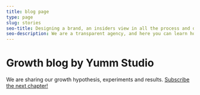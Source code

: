 ```yaml
---
title: blog page
type: page
slug: stories
seo-title: Designing a brand, an insiders view in all the process and download the results
seo-description: We are a transparent agency, and here you can learn how we get clients and show how convenient we are for them.
---
```


<HeroSection height={70}>

# Growth blog by Yumm Studio

<span className="subtitle">
We are sharing our growth hypothesis, experiments and results. <a href="#FooterCta">Subscribe the next chapter!</a>
</span>

</HeroSection>
<Blog />
